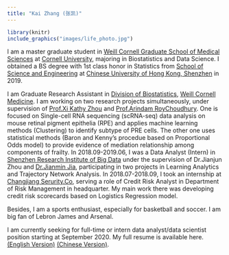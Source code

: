 ---
title: "Kai Zhang (张凯)"
---

```{r, out.width = '60%', fig.align='center', echo = FALSE}
library(knitr)
include_graphics("images/life_photo.jpg")
```


I am a master graduate student in [Weill Cornell Graduate School of Medical Sciences](https://gradschool.weill.cornell.edu) at [Cornell University](https://www.cornell.edu), majoring in Biostatistics and Data Science. I obtained a BS degree with 1st class honor in Statistics from [School of Science and Engineering](https://sse.cuhk.edu.cn/en) at [Chinese University of Hong Kong, Shenzhen](https://www.cuhk.edu.cn/en) in 2019. 

I am Graduate Research Assistant in [Division of Biostatistics](https://phs.weill.cornell.edu/research-collaboration/our-divisions/biostatistics), [Weill Cornell Medicine](https://weill.cornell.edu/). I am working on two research projects simultaneously, under supervision of [Prof.Xi Kathy Zhou](http://vivo.med.cornell.edu/display/cwid-kaz2004) and [Prof.Arindam RoyChoudhury](http://vivo.med.cornell.edu/display/cwid-arr2014). One is focused on Single-cell RNA sequencing (scRNA-seq) data analysis on mouse retinal pigment epithelia (RPE) and applies machine learning methods (Clustering) to identify subtype of PRE cells. The other one uses statistical methods (Baron and Kenny's procedue based on Proportional Odds model) to provide evidence of mediation relationship among components of frailty. In 2018.09-2019.06, I was a Data Analyst (Intern) in [Shenzhen Research Institute of Big Data](http://www.sribd.cn/index.php/en) under the supervision of Dr.Jianjun Zhou and [Dr.Jianmin Jia](https://myweb.cuhk.edu.cn/jmjia), participating in two projects in Learning Analytics and Trajectory Network Analysis. In 2018.07-2018.09, I took an internship at [Changjiang Serurity.Co](https://www.95579.com/), serving a role of Credit Risk Analyst in Department of Risk Management in headquarter. My main work there was developing credit risk scorecards based on Logistics Regression model.

Besides, I am a sports enthusiast, especially for basketball and soccer. I am big fan of Lebron James and Arsenal.

I am currently seeking for full-time or intern data analyst/data scientist position starting at September 2020. My full resume is available here. [(English Version)](files/Resume-KaiZhang-EnglishVersion.pdf) [(Chinese Version)](files/Resume-KaiZhang-ChineseVersion.pdf).